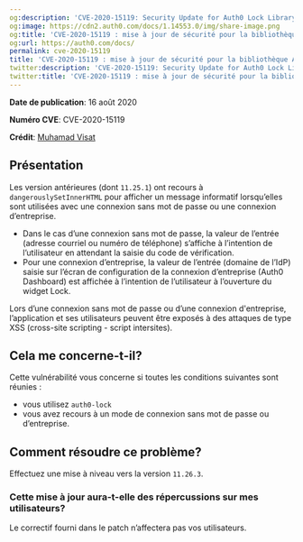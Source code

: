```yaml
---
og:description: 'CVE-2020-15119: Security Update for Auth0 Lock Library'
og:image: https://cdn2.auth0.com/docs/1.14553.0/img/share-image.png
og:title: 'CVE-2020-15119 : mise à jour de sécurité pour la bibliothèque Auth0 Lock'
og:url: https://auth0.com/docs/
permalink: cve-2020-15119
title: 'CVE-2020-15119 : mise à jour de sécurité pour la bibliothèque Auth0 Lock'
twitter:description: 'CVE-2020-15119: Security Update for Auth0 Lock Library'
twitter:title: 'CVE-2020-15119 : mise à jour de sécurité pour la bibliothèque Auth0 Lock'
---
```


**Date de publication**: 16 août 2020

**Numéro CVE**: CVE-2020-15119

**Crédit**: [Muhamad Visat](https://github.com/mvisat)

## Présentation

Les version antérieures (dont `11.25.1`) ont recours à `dangerouslySetInnerHTML` pour afficher un message informatif lorsqu’elles sont utilisées avec une connexion sans mot de passe ou une connexion d’entreprise.

* Dans le cas d’une connexion sans mot de passe, la valeur de l’entrée (adresse courriel ou numéro de téléphone) s’affiche à l’intention de l’utilisateur en attendant la saisie du code de vérification.
* Pour une connexion d’entreprise, la valeur de l’entrée (domaine de l’IdP) saisie sur l’écran de configuration de la connexion d’entreprise (Auth0 Dashboard) est affichée à l’intention de l’utilisateur à l’ouverture du widget Lock.

Lors d’une connexion sans mot de passe ou d’une connexion d'entreprise, l’application et ses utilisateurs peuvent être exposés à des attaques de type XSS (cross-site scripting - script intersites).

## Cela me concerne-t-il?

Cette vulnérabilité vous concerne si toutes les conditions suivantes sont réunies :

* vous utilisez `auth0-lock`
* vous avez recours à un mode de connexion sans mot de passe ou d’entreprise.

## Comment résoudre ce problème?

Effectuez une mise à niveau vers la version `11.26.3`.

### Cette mise à jour aura-t-elle des répercussions sur mes utilisateurs?

Le correctif fourni dans le patch n’affectera pas vos utilisateurs.